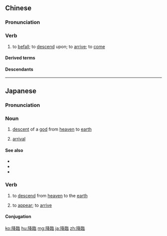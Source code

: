 {{also|降临}}
==Chinese==
{{zh-forms|s=降临}}

===Pronunciation===
{{zh-pron
|m=jiànglín
|c=gong3 lam4
|h=pfs=kong-lìm
|mn=kàng-lîm
|w=2kaan lin
|cat=v
}}

===Verb===
{{zh-verb}}

# to [[befall]]; to [[descend]] upon; to [[arrive]]; to [[come]]

====Derived terms====
{{zh-der|降臨節}}

====Descendants====
{{CJKV||こうりん|강림|giáng lâm}}

{{zh-cat|Advanced}}

----

==Japanese==
{{ja-kanjitab|こう|りん|yomi=o}}

===Pronunciation===
{{ja-pron|こうりん|y=o}}

===Noun===
{{ja-noun|こうりん}}

# [[descent]] of a [[god]] from [[heaven]] to [[earth]]
# {{lb|ja|respectful}} [[arrival]]

====See also====
* {{ja-r|出席|しゅっせき}}
* {{ja-r|来臨|らいりん}}
* {{ja-r|天下る|あまくだる}}

===Verb===
{{ja-verb-suru|こうりん}}

#{{lb|ja|of gods}} to [[descend]] from [[heaven]] to the [[earth]]
# {{lb|ja|respectful}} to [[appear]]; to [[arrive]]

====Conjugation====
{{ja-suru|こうりん}}

[[ko:降臨]]
[[hu:降臨]]
[[mg:降臨]]
[[ja:降臨]]
[[zh:降臨]]